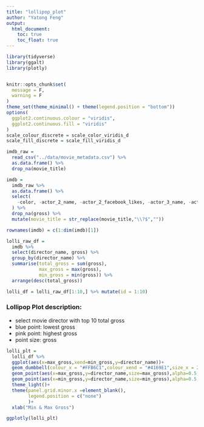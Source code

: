 ```yaml
---
title: "lollipop_plot"
author: "Yatong Feng"
output: 
  html_document:
    toc: true
    toc_float: true
---
```


```r
library(tidyverse)
library(ggalt)
library(plotly)


knitr::opts_chunk$set(
  message = F,
  warning = F
)
theme_set(theme_minimal() + theme(legend.position = "bottom"))
options(
  ggplot2.continuous.colour = "viridis",
  ggplot2.continuous.fill = "viridis"
)
scale_colour_discrete = scale_color_viridis_d
scale_fill_discrete = scale_fill_viridis_d
```

```r
imdb_raw = 
  read_csv("../data/movie_metadata.csv") %>% 
  as.data.frame() %>% 
  drop_na(movie_title)
```


```r
imdb = 
  imdb_raw %>%
  as.data.frame() %>% 
  select(
    -color, -actor_2_name, -actor_2_facebook_likes, -actor_3_name, -actor_3_facebook_likes, -facenumber_in_poster, -movie_imdb_link, -content_rating, -plot_keywords
  ) %>%
  drop_na(gross) %>% 
  mutate(movie_title = str_replace(movie_title,"\\?$",""))

rownames(imdb) = c(1:dim(imdb)[1])
```


```r
lolli_raw_df = 
  imdb %>% 
  select(director_name, gross) %>% 
  group_by(director_name) %>% 
  summarise(total_gross = sum(gross),
            max_gross = max(gross),
            min_gross = min(gross)) %>% 
  arrange(desc(total_gross))

lolli_df = lolli_raw_df[1:10,] %>% mutate(id = 1:10)

```


### Lollipop Plot description:

- select movie director with top 10 total gross
- blue point: lowest gross
- pink point: highest gross
- point size: gross


```r
lolli_plt = 
  lolli_df %>% 
  ggplot(aes(x=max_gross,xend=min_gross,y=director_name))+
  geom_dumbbell(colour_x = "#FFB6C1",colour_xend = "#4169E1",size_x = 2,size_xend = 2,size=0.5,color="gray")+
  geom_point(aes(x=max_gross,y=director_name,size=max_gross),alpha=0.5,color="#FFB6C1")+
  geom_point(aes(x=min_gross,y=director_name,size=min_gross),alpha=0.5,color="#4169E1")+
  theme_light()+
  theme(panel.grid.minor.x =element_blank(),
        legend.position = c("none")
        )+
  xlab("Min & Max Gross")

ggplotly(lolli_plt)
```

